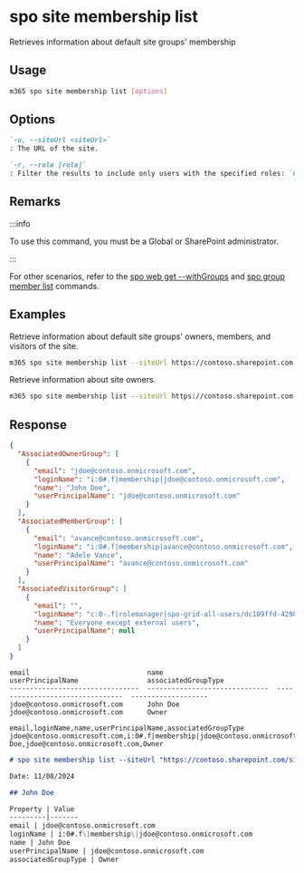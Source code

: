
# spo site membership list

Retrieves information about default site groups' membership

## Usage

```sh
m365 spo site membership list [options]
```

## Options

```md definition-list
`-u, --siteUrl <siteUrl>`
: The URL of the site.

`-r, --role [role]`
: Filter the results to include only users with the specified roles: `Owner`, `Member`, or `Visitor`.
```

<Global />

## Remarks

:::info

To use this command, you must be a Global or SharePoint administrator.

:::

For other scenarios, refer to the [spo web get --withGroups](../web/web-get.mdx) and [spo group member list](../group/group-member-list.mdx) commands.

## Examples

Retrieve information about default site groups' owners, members, and visitors of the site.

```sh
m365 spo site membership list --siteUrl https://contoso.sharepoint.com
```

Retrieve information about site owners.

```sh
m365 spo site membership list --siteUrl https://contoso.sharepoint.com --role Owner
```

## Response

<Tabs>
  <TabItem value="JSON">

  ```json
  {
    "AssociatedOwnerGroup": [
      {
        "email": "jdoe@contoso.onmicrosoft.com",
        "loginName": "i:0#.f|membership|jdoe@contoso.onmicrosoft.com",
        "name": "John Doe",
        "userPrincipalName": "jdoe@contoso.onmicrosoft.com"
      }
    ],
    "AssociatedMemberGroup": [
      {
        "email": "avance@contoso.onmicrosoft.com",
        "loginName": "i:0#.f|membership|avance@contoso.onmicrosoft.com",
        "name": "Adele Vance",
        "userPrincipalName": "avance@contoso.onmicrosoft.com"
      }
    ],
    "AssociatedVisitorGroup": [
      {
        "email": "",
        "loginName": "c:0-.f|rolemanager|spo-grid-all-users/dc109ffd-4298-487e-9cbc-6b9b1a2cd3e2",
        "name": "Everyone except external users",
        "userPrincipalName": null
      }
    ]
  }
  ```
  </TabItem>
  <TabItem value="Text">

  ```text
  email                             name                            userPrincipalName                 associatedGroupType
  --------------------------------  ------------------------------  --------------------------------  -------------------
  jdoe@contoso.onmicrosoft.com      John Doe                        jdoe@contoso.onmicrosoft.com      Owner
  ```

  </TabItem>
    <TabItem value="CSV">

  ```csv
  email,loginName,name,userPrincipalName,associatedGroupType
  jdoe@contoso.onmicrosoft.com,i:0#.f|membership|jdoe@contoso.onmicrosoft.com,John Doe,jdoe@contoso.onmicrosoft.com,Owner
  ```

  </TabItem>
  <TabItem value="Markdown">

  ```md
  # spo site membership list --siteUrl "https://contoso.sharepoint.com/sites/AudienceTest"

  Date: 11/08/2024

  ## John Doe

  Property | Value
  ---------|-------
  email | jdoe@contoso.onmicrosoft.com
  loginName | i:0#.f\|membership\|jdoe@contoso.onmicrosoft.com
  name | John Doe
  userPrincipalName | jdoe@contoso.onmicrosoft.com
  associatedGroupType | Owner

  ```

  </TabItem>
</Tabs>
